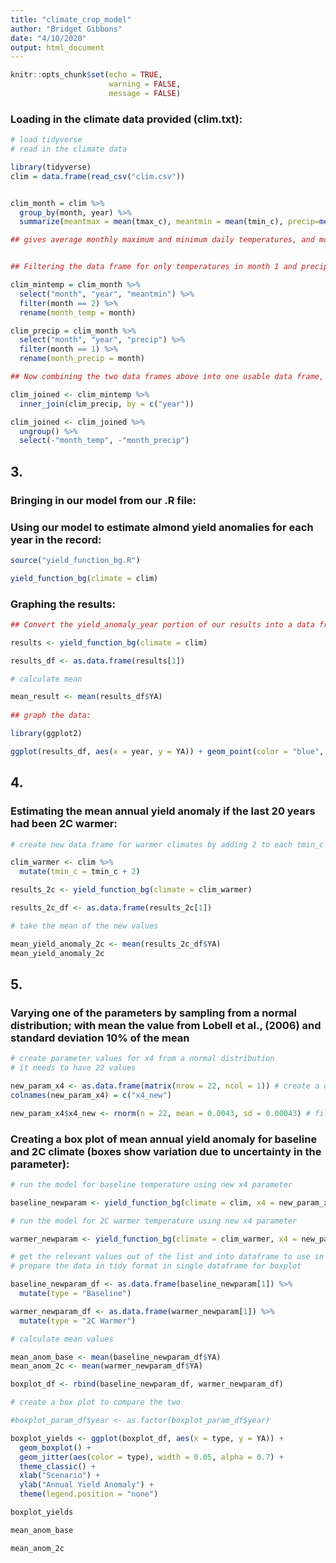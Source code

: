 ```yaml
---
title: "climate_crop_model"
author: "Bridget Gibbons"
date: "4/10/2020"
output: html_document
---
```


```r
knitr::opts_chunk$set(echo = TRUE,
                      warning = FALSE,
                      message = FALSE)
```

### Loading in the climate data provided (clim.txt): 

```r

# load tidyverse
# read in the climate data

library(tidyverse)
clim = data.frame(read_csv("clim.csv"))


clim_month = clim %>% 
  group_by(month, year) %>% 
  summarize(meantmax = mean(tmax_c), meantmin = mean(tmin_c), precip=mean(precip)) 

## gives average monthly maximum and minimum daily temperatures, and monthly precipitation from a data frame called clim


## Filtering the data frame for only temperatures in month 1 and precipitation in month 2.

clim_mintemp = clim_month %>% 
  select("month", "year", "meantmin") %>% 
  filter(month == 2) %>% 
  rename(month_temp = month)

clim_precip = clim_month %>% 
  select("month", "year", "precip") %>% 
  filter(month == 1) %>% 
  rename(month_precip = month)

## Now combining the two data frames above into one usable data frame, "clim_joined":

clim_joined <- clim_mintemp %>% 
  inner_join(clim_precip, by = c("year"))

clim_joined <- clim_joined %>% 
  ungroup() %>% 
  select(-"month_temp", -"month_precip")


```

## 3. 
### Bringing in our model from our .R file:
### Using our model to estimate almond yield anomalies for each year in the record:

```r

source("yield_function_bg.R")

yield_function_bg(climate = clim)

```


### Graphing the results:

```r

## Convert the yield_anomaly_year portion of our results into a data frame:

results <- yield_function_bg(climate = clim)

results_df <- as.data.frame(results[1])

# calculate mean

mean_result <- mean(results_df$YA)
  
## graph the data: 

library(ggplot2)

ggplot(results_df, aes(x = year, y = YA)) + geom_point(color = "blue", size = 3, theme = "minimal") + xlab("Year") + ylab("Yield Anomaly")


```


## 4.
### Estimating the mean annual yield anomaly if the last 20 years had been 2C warmer:

```r

# create new data frame for warmer climates by adding 2 to each tmin_c value

clim_warmer <- clim %>% 
  mutate(tmin_c = tmin_c + 2)

results_2c <- yield_function_bg(climate = clim_warmer)

results_2c_df <- as.data.frame(results_2c[1])

# take the mean of the new values

mean_yield_anomaly_2c <- mean(results_2c_df$YA)
mean_yield_anomaly_2c

```

## 5.
### Varying one of the parameters by sampling from a normal distribution; with mean the value from Lobell et al., (2006) and standard deviation 10% of the mean

```r

# create parameter values for x4 from a normal distribution
# it needs to have 22 values

new_param_x4 <- as.data.frame(matrix(nrow = 22, ncol = 1)) # create a data frame to store the parameter values
colnames(new_param_x4) = c("x4_new")

new_param_x4$x4_new <- rnorm(n = 22, mean = 0.0043, sd = 0.00043) # fill in the dataframe column with new parameter values for x4: centered on a mean of 0.0043 with a standard deviation of 10% of the mean

```

### Creating a box plot of mean annual yield anomaly for baseline and 2C climate (boxes show variation due to uncertainty in the parameter):

```r

# run the model for baseline temperature using new x4 parameter

baseline_newparam <- yield_function_bg(climate = clim, x4 = new_param_x4$x4_new)

# run the model for 2C warmer temperature using new x4 parameter

warmer_newparam <- yield_function_bg(climate = clim_warmer, x4 = new_param_x4$x4_new)

# get the relevant values out of the list and into dataframe to use in the plot
# prepare the data in tidy format in single dataframe for boxplot

baseline_newparam_df <- as.data.frame(baseline_newparam[1]) %>% 
  mutate(type = "Baseline")

warmer_newparam_df <- as.data.frame(warmer_newparam[1]) %>% 
  mutate(type = "2C Warmer")

# calculate mean values

mean_anom_base <- mean(baseline_newparam_df$YA)
mean_anom_2c <- mean(warmer_newparam_df$YA)

boxplot_df <- rbind(baseline_newparam_df, warmer_newparam_df)

# create a box plot to compare the two

#boxplot_param_df$year <- as.factor(boxplot_param_df$year)

boxplot_yields <- ggplot(boxplot_df, aes(x = type, y = YA)) +
  geom_boxplot() +
  geom_jitter(aes(color = type), width = 0.05, alpha = 0.7) +
  theme_classic() +
  xlab("Scenario") +
  ylab("Annual Yield Anomaly") +
  theme(legend.position = "none")

boxplot_yields

mean_anom_base

mean_anom_2c


```
